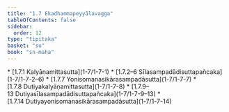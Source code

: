 ```yaml
---
title: "1.7 Ekadhammapeyyālavagga"
tableOfContents: false
sidebar:
  order: 12
type: "tipitaka"
basket: "su"
book: "sn-maha"
---
```



<DynamicBreadcrumb />



<TableOfContents book="sn-maha" section="1.7">
* [1.7.1 Kalyāṇamittasutta](1-7/1-7-1)
* [1.7.2–6 Sīlasampadādisuttapañcaka](1-7/1-7-2–6)
* [1.7.7 Yonisomanasikārasampadāsutta](1-7/1-7-7)
* [1.7.8 Dutiyakalyāṇamittasutta](1-7/1-7-8)
* [1.7.9–13 Dutiyasīlasampadādisuttapañcaka](1-7/1-7-9–13)
* [1.7.14 Dutiyayonisomanasikārasampadāsutta](1-7/1-7-14)
</TableOfContents>